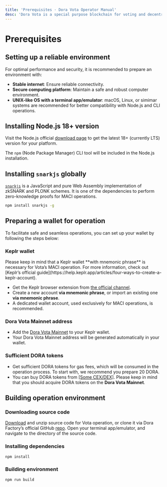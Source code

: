 ```yaml
---
title: 'Prerequisites · Dora Vota Operator Manual'
desc: 'Dora Vota is a special purpose blockchain for voting and decentralized community governance.'
---
```



# Prerequisites

## Setting up a reliable environment

For optimal performance and security, it is recommended to prepare an environment with:

- **Stable internet**: Ensure reliable connectivity.
- **Secure computing platform**: Maintain a safe and robust computer environment.
- **UNIX-like OS with a terminal app/emulator**: macOS, Linux, or simimar systems are recommended for better compatibility with Node.js and CLI operations.

## Installing Node.js 18+ version

Visit the Node.js official [download page](https://nodejs.org/en/download) to get the latest 18+ (currently LTS) version for your platform.

The `npm` (Node Package Manager) CLI tool will be included in the Node.js installation.

## Installing `snarkjs` globally

[`snarkjs`](https://github.com/iden3/snarkjs) is a JavaScript and pure Web Assembly implementation of zkSNARK and PLONK schemes. It is one of the dependencies to perform zero-knowledge proofs for MACI operations.

```bash npm2yarn
npm install snarkjs -g
```

## Preparing a wallet for operation

To facilitate safe and seamless operations, you can set up your wallet by following the steps below:

<Steps>

### Keplr wallet

<Callout type="warning">
  Please keep in mind that a Keplr wallet **with mnemonic phrase** is necessary
  for Vota’s MACI operation. For more information, check out [Keplr’s official
  guide](https://help.keplr.app/articles/four-ways-to-create-a-keplr-account).
</Callout>

- Get the Keplr browser extension from [the official channel](https://www.keplr.app/download).
- Create a new account **via mnemonic phrase**, or import an existing one **via mnemonic phrase**.
- A dedicated wallet account, used exclusively for MACI operations, is recommended.

### Dora Vota Mainnet address

- Add the [Dora Vota Mainnet](https://vota-explorer.dorafactory.org/wallet/keplr) to your Keplr wallet.
- Your Dora Vota Mainnet address will be generated automatically in your wallet.

### Sufficient DORA tokens

- Get sufficient DORA tokens for gas fees, which will be consumed in the operation process. To start with, we recommend you prepare 20 DORA.
- You can buy DORA tokens from [[Some CEX/DEX]](https://example.com). Please keep in mind that you should acquire DORA tokens on the **Dora Vota Mainnet**.

</Steps>

## Building operation environment

<Steps>

### Downloading source code

[Download](https://github.com/DoraFactory/vota-operator-scripts/archive/refs/heads/main.zip) and unzip source code for Vota operation, or clone it via Dora Factory’s official GitHub [repo](https://github.com/DoraFactory/vota-operator-scripts). Open your terminal app/emulator, and navigate to the directory of the source code.

### Installing dependencies

```bash npm2yarn
npm install
```

### Building environment

```bash npm2yarn
npm run build
```

</Steps>
